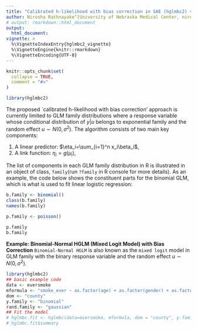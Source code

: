 ```yaml
---
title: "Calibrated h-likelihood with bias correction in SAE (hglmbc2) vignette"
author: Nirosha Rathnayake^[University of Nebraska Medical Center, niro.uno@gmail.com, https://niroshar.github.io/My-Profile/], Dai (Daisy) Hongying^[University of Nebraska Medical Center, https://www.unmc.edu/publichealth//departments/biostatistics/facultyandstaff/hongying-dai.html]
# output: rmarkdown::html_document
output:
  html_document:
vignette: >
  %\VignetteIndexEntry{hglmbc2_vignette}
  %\VignetteEngine{knitr::rmarkdown}
  %\VignetteEncoding{UTF-8}
---
```


```r
knitr::opts_chunk$set(
  collapse = TRUE,
  comment = "#>"
)
```

```r
library(hglmbc2)
```



The proposed `calibrated h-likelihood with bias correction' approach is currently limited to GLM family distributions where a response variable whose conditional distribution of $y|u$ belongs to exponential family and the random effect $u\sim N(0,\sigma^2)$. The algorithm consists of two main key components:

1. A linear predictor: $\eta_i=\sum_{i=1}^n x_i\beta_i$,
2. A link function: $\eta_i = g(\mu_i)$,

The list of components in each GLM family distribution in R is illustrated in an object of class, `family`(run `?family` in R console for more details). As an example, the code below shows the constituent parts for the binomial GLM, which is what is used to fit linear logistic regression:
```r
b.family <- binomial()
class(b.family)
names(b.family)

p.family <- poisson()

p.family
b.family
```


**Example: Binomial-Normal HGLM (Mixed Logit Model) with Bias Correction**
`Binomial-Normal HGLM` is also known as the `mixed logit` model in GLM family with the binary response variable and the random effect $u\sim N(0,\sigma^2)$. 


```r
library(hglmbc2)
## basic example code
data <- eversmoke
mformula <- "smoke_ever ~ as.factor(age) + as.factor(gender) + as.factor(race) + as.factor(year) + povt_rate"
dom <- "county"
y.family <- "binomial"
rand.family <- "gaussian"
## Fit the model
# hglmbc.fit <- hglmbc(data=eversmoke, mformula, dom = "county", y.family=binomial)
# hglmbc.fit$summary
```

